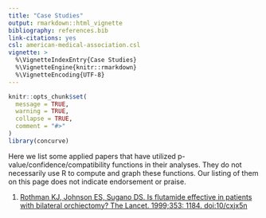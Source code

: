 ```yaml
---
title: "Case Studies"
output: rmarkdown::html_vignette
bibliography: references.bib
link-citations: yes
csl: american-medical-association.csl
vignette: >
  %\VignetteIndexEntry{Case Studies}
  %\VignetteEngine{knitr::rmarkdown}
  %\VignetteEncoding{UTF-8}
---
```


```r
knitr::opts_chunk$set(
  message = TRUE,
  warning = TRUE,
  collapse = TRUE,
  comment = "#>"
)
library(concurve)
```

Here we list some applied papers that have utilized p-value/confidence/compatibility functions in their analyses. They do not necessarily use R to compute and graph these functions. Our listing of them on this page does not indicate endorsement or praise.

1. [Rothman KJ, Johnson ES, Sugano DS. Is flutamide effective in patients with bilateral orchiectomy? The Lancet. 1999;353: 1184. doi:10/cxjx5n](doi:10/cxjx5n)




